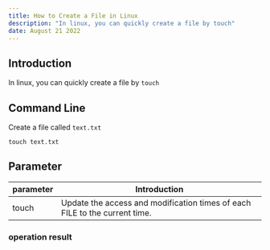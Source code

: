 ```yaml
---
title: How to Create a File in Linux
description: "In linux, you can quickly create a file by touch"
date: August 21 2022
---
```

## Introduction
In linux, you can quickly create a file by `touch`
## Command Line
Create a file called `text.txt`
```linux
touch text.txt
```
## Parameter
| parameter | Introduction                                                               |
| --------- | -------------------------------------------------------------------------- |
| touch   |Update the access and modification times of each FILE to the current time.|
###  operation result
```
```
